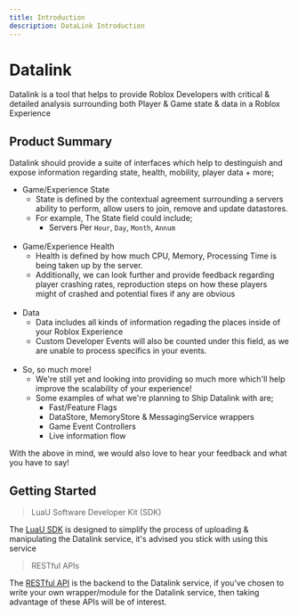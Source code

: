```yaml
---
title: Introduction
description: DataLink Introduction
---
```



# Datalink
Datalink is a tool that helps to provide Roblox Developers with critical & detailed analysis surrounding both Player & Game state & data in a Roblox Experience

## Product Summary
Datalink should provide a suite of interfaces which help to destinguish and expose information regarding state, health, mobility, player data + more; 

- Game/Experience State
	- State is defined by the contextual agreement surrounding a servers ability to perform, allow users to join, remove and update datastores. 
	- For example, The State field could include;
		- Servers Per `Hour`, `Day`, `Month`, `Annum`
<br> </br>
- Game/Experience Health
	- Health is defined by how much CPU, Memory, Processing Time is being taken up by the server.
	- Additionally, we can look further and provide feedback regarding player crashing rates, reproduction steps on how these players might of crashed and potential fixes if any are obvious
<br> </br>
- Data
	- Data includes all kinds of information regading the places inside of your Roblox Experience
	- Custom Developer Events will also be counted under this field, as we are unable to process specifics in your events.
<br> </br>
- So, so much more!
	- We're still yet and looking into providing so much more which'll help improve the scalability of your experience!
	- Some examples of what we're planning to Ship Datalink with are;
		- Fast/Feature Flags
		- DataStore, MemoryStore & MessagingService wrappers
		- Game Event Controllers
		- Live information flow

With the above in mind, we would also love to hear your feedback and what you have to say!

## Getting Started
> LuaU Software Developer Kit (SDK)

The [LuaU SDK](https://docs.datalink.dev/sdks/installation) is designed to simplify the process of uploading & manipulating the Datalink service, it's advised you stick with using this service

> RESTful APIs

The [RESTful API](https://docs.datalink.dev/reference/api_reference/overview) is the backend to the Datalink service, if you've chosen to write your own wrapper/module for the Datalink service, then taking advantage of these APIs will be of interest.